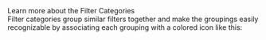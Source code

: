 
<div className="collapsible-sidebar--dsm-wrapper--text-header">Learn more about the Filter Categories</div>
<div className="collapsible-sidebar--dsm-wrapper--text-section">
    Filter categories group similar filters together and make the groupings easily recognizable by associating each grouping with a colored icon like this:
</div>

<DsmCategoryIcons searchFilterCategoryTree={SearchFilterCategories} />
